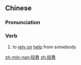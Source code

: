 ==Chinese==
{{zh-forms}}

===Pronunciation===
{{zh-pron
|m=tóukào
|c=tau4 kaau3
|h=pfs=thèu-kho
|mn=xm,zz,tw:tâu-khò/qz:tiô-khó͘/qz:tâu-khó͘
|cat=v
}}

===Verb===
{{zh-verb}}

# to [[rely on]] [[help]] from somebody

[[zh-min-nan:投靠]]
[[zh:投靠]]